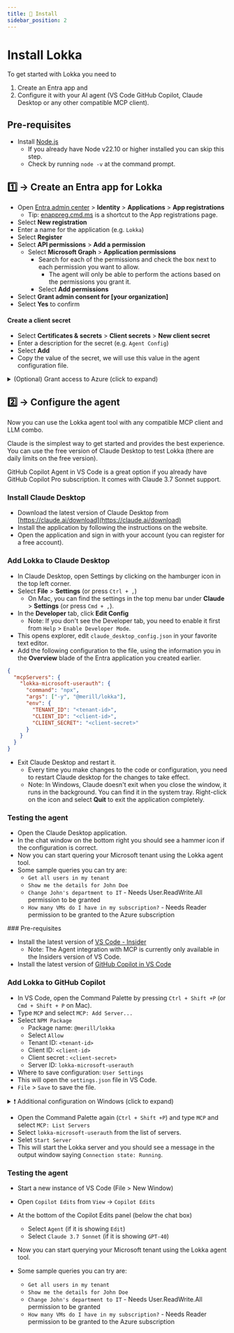```yaml
---
title: 🚀 Install
sidebar_position: 2
---
```


# Install Lokka

To get started with Lokka you need to

1. Create an Entra app and 
1. Configure it with your AI agent (VS Code GitHub Copilot, Claude Desktop or any other compatible MCP client).

## Pre-requisites

- Install [Node.js](https://nodejs.org/en/download/)
  - If you already have Node v22.10 or higher installed you can skip this step.
  - Check by running `node -v` at the command prompt.

## 1️⃣ → Create an Entra app for Lokka

- Open [Entra admin center](https://entra.microsoft.com) > **Identity** > **Applications** > **App registrations**
  - Tip: [enappreg.cmd.ms](https://enappreg.cmd.ms) is a shortcut to the App registrations page.
- Select **New registration**
- Enter a name for the application (e.g. `Lokka`)
- Select **Register**
- Select **API permissions** > **Add a permission**
  - Select **Microsoft Graph** > **Application permissions**
    - Search for each of the permissions and check the box next to each permission you want to allow.
      - The agent will only be able to perform the actions based on the permissions you grant it.
    - Select **Add permissions**
- Select **Grant admin consent for [your organization]**
- Select **Yes** to confirm

#### Create a client secret

- Select **Certificates & secrets** > **Client secrets** > **New client secret**
- Enter a description for the secret (e.g. `Agent Config`)
- Select **Add**
- Copy the value of the secret, we will use this value in the agent configuration file.

<details>
<summary> (Optional) Grant access to Azure (click to expand)</summary>

If you want to use the agent with Azure you need to grant access to the Azure resources.

For each subscription you want to use the agent with, you need to assign at least the `Reader` role to the application.

- Open [Azure portal](https://portal.azure.com) > **Subscriptions**
- Select the subscription you want to grant access to
- Select **Access control (IAM)** > **Add role assignment** > **Reader** > **Next**
- Select **Select members** and search for the application you created earlier (e.g. `Lokka`)
- Select **Review + assign** twice to confirm
- Repeat this for each subscription you want to use the agent with.
</details>

## 2️⃣ → Configure the agent

Now you can use the Lokka agent tool with any compatible MCP client and LLM combo.

Claude is the simplest way to get started and provides the best experience. You can use the free version of Claude Desktop to test Lokka (there are daily limits on the free version).

GitHub Copilot Agent in VS Code is a great option if you already have GitHub Copilot Pro subscription. It comes with Claude 3.7 Sonnet support.

<Tabs>
  <TabItem value="claude" label="Claude" default>

### Install Claude Desktop

- Download the latest version of Claude Desktop from [https://claude.ai/download](https://claude.ai/download)
- Install the application by following the instructions on the website.
- Open the application and sign in with your account (you can register for a free account).

### Add Lokka to Claude Desktop

- In Claude Desktop, open Settings by clicking on the hamburger icon in the top left corner.
- Select **File** > **Settings** (or press `Ctrl + ,`)
  - On Mac, you can find the settings in the top menu bar under **Claude** > **Settings** (or press `Cmd + ,`).
- In the **Developer** tab, click **Edit Config**
  - Note: If you don't see the Developer tab, you need to enable it first from `Help` > `Enable Developer Mode`.
- This opens explorer, edit `claude_desktop_config.json` in your favorite text editor.
- Add the following configuration to the file, using the information you in the **Overview** blade of the Entra application you created earlier.

```json
{
  "mcpServers": {
    "lokka-microsoft-userauth": {
      "command": "npx",
      "args": ["-y", "@merill/lokka"],
      "env": {
        "TENANT_ID": "<tenant-id>",
        "CLIENT_ID": "<client-id>",
        "CLIENT_SECRET": "<client-secret>"
      }
    }
  }
}
```

- Exit Claude Desktop and restart it.
  - Every time you make changes to the code or configuration, you need to restart Claude desktop for the changes to take effect.
  - Note: In Windows, Claude doesn't exit when you close the window, it runs in the background. You can find it in the system tray. Right-click on the icon and select **Quit** to exit the application completely.

### Testing the agent

- Open the Claude Desktop application.
- In the chat window on the bottom right you should see a hammer icon if the configuration is correct.
- Now you can start quering your Microsoft tenant using the Lokka agent tool.
- Some sample queries you can try are:
  - `Get all users in my tenant`
  - `Show me the details for John Doe`
  - `Change John's department to IT` - Needs User.ReadWrite.All permission to be granted
  - `How many VMs do I have in my subscription?` - Needs Reader permission to be granted to the Azure subscription

</TabItem>
  <TabItem value="vscode" label="VS Code">
### Pre-requisites

- Install the latest version of [VS Code - Insider](https://code.visualstudio.com/insiders/)
  - Note: The Agent integration with MCP is currently only available in the Insiders version of VS Code.
- Install the latest version of [GitHub Copilot in VS Code](https://code.visualstudio.com/docs/copilot/setup)

### Add Lokka to GitHub Copilot

- In VS Code, open the Command Palette by pressing `Ctrl + Shift +P` (or `Cmd + Shift + P` on Mac).
- Type `MCP` and select `MCP: Add Server...`
- Select `NPM Package`
  - Package name: `@merill/lokka`
  - Select `Allow`
  - Tenant ID: `<tenant-id>`
  - Client ID: `<client-id>`
  - Client secret : `<client-secret>`
  - Server ID: `lokka-microsoft-userauth`
- Where to save configuration: `User Settings`
- This will open the `settings.json` file in VS Code.
- `File` > `Save` to save the file.

<details>
<summary>❗ Additional configuration on Windows (click to expand)</summary>

Update the settings.json file and change the command and args parameters as shown below.
```json {4,5}
{
  "mcp.servers": {
    "lokka-microsoft-userauth": {
      "command": "cmd",
      "args": ["/c", "npx", "-y", "@merill/lokka"],
      "env": {
        "TENANT_ID": "<tenant-id>",
        "CLIENT_ID": "<client-id>",
        "CLIENT_SECRET": "<client-secret>"
      }
    }
  }
}
```
</details>

- Open the Command Palette again (`Ctrl + Shift +P`) and type `MCP` and select `MCP: List Servers`
- Select `lokka-microsoft-userauth` from the list of servers.
- Selet `Start Server`
- This will start the Lokka server and you should see a message in the output window saying `Connection state: Running`.

### Testing the agent

- Start a new instance of VS Code (File > New Window)
- Open `Copilot Edits` from `View` → `Copilot Edits`
- At the bottom of the Copilot Edits panel (below the chat box)
  - Select `Agent` (if it is showing `Edit`)
  - Select `Claude 3.7 Sonnet` (if it is showing `GPT-40`)

- Now you can start querying your Microsoft tenant using the Lokka agent tool.
- Some sample queries you can try are:
  - `Get all users in my tenant`
  - `Show me the details for John Doe`
  - `Change John's department to IT` - Needs User.ReadWrite.All permission to be granted
  - `How many VMs do I have in my subscription?` - Needs Reader permission to be granted to the Azure subscription
</TabItem>
</Tabs>

